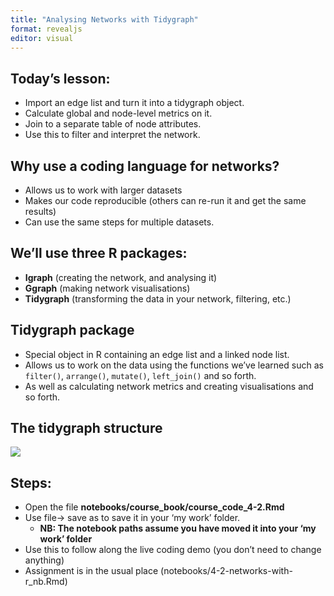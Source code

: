 ```yaml
---
title: "Analysing Networks with Tidygraph"
format: revealjs
editor: visual
---
```


## Today's lesson:

-   Import an edge list and turn it into a tidygraph object.
-   Calculate global and node-level metrics on it.
-   Join to a separate table of node attributes.
-   Use this to filter and interpret the network.

## Why use a coding language for networks?

-   Allows us to work with larger datasets
-   Makes our code reproducible (others can re-run it and get the same results)
-   Can use the same steps for multiple datasets.

## We'll use three R packages:

-   **Igraph** (creating the network, and analysing it)
-   **Ggraph** (making network visualisations)
-   **Tidygraph** (transforming the data in your network, filtering, etc.)

## Tidygraph package

-   Special object in R containing an edge list and a linked node list.
-   Allows us to work on the data using the functions we've learned such as `filter()`, `arrange()`, `mutate()`, `left_join()` and so forth.
-   As well as calculating network metrics and creating visualisations and so forth.

## The tidygraph structure

![](images/paste-3F24BCC3.png)

## Steps:

-   Open the file **notebooks/course_book/course_code_4-2.Rmd**
-   Use file-\> save as to save it in your 'my work' folder.
    -   **NB: The notebook paths assume you have moved it into your 'my work' folder**
-   Use this to follow along the live coding demo (you don't need to change anything)
-   Assignment is in the usual place (notebooks/4-2-networks-with-r_nb.Rmd)
